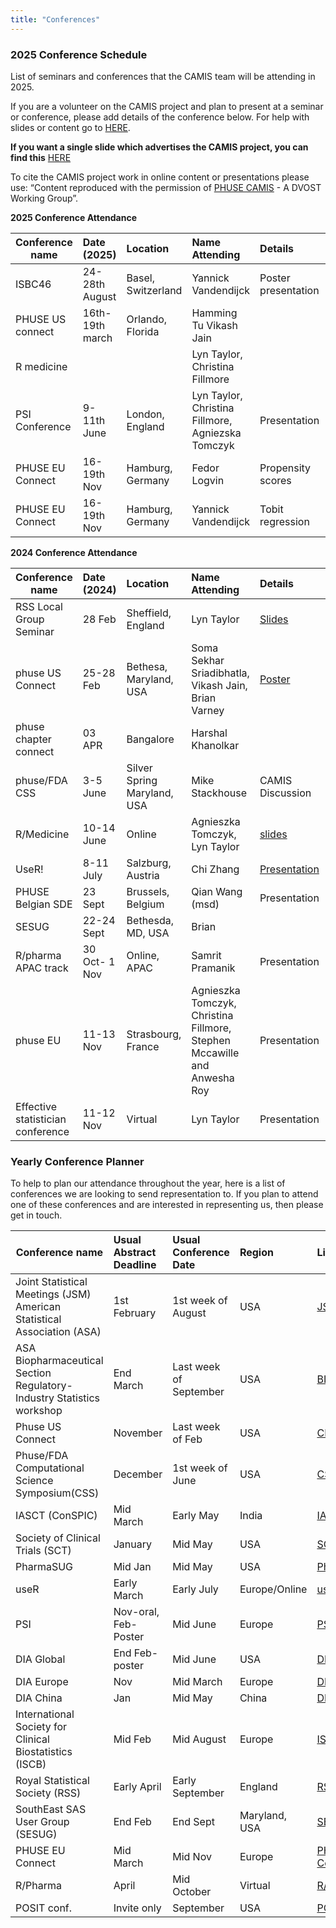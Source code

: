 ```yaml
---
title: "Conferences"
---
```


### 2025 Conference Schedule

List of seminars and conferences that the CAMIS team will be attending in 2025.

If you are a volunteer on the CAMIS project and plan to present at a seminar or conference, please add details of the conference below. For help with slides or content go to [HERE](https://github.com/PSIAIMS/CAMIS/tree/main/non_website_content/conferences).

**If you want a single slide which advertises the CAMIS project, you can find this** [HERE](https://github.com/PSIAIMS/CAMIS/tree/main/non_website_content/conferences/2024/PHUSE%20CSS%20CAMIS%20Single%20slide%202024.pptx)

To cite the CAMIS project work in online content or presentations please use: "Content reproduced with the permission of [PHUSE CAMIS](https://advance.phuse.global/pages/viewpage.action?pageId=327874) - A DVOST Working Group".

**2025 Conference Attendance**

| Conference name | Date (2025) | Location | Name Attending | Details | Website |
|---------|:--------|:--------|:--------|:--------|:--------------------------|
| ISBC46 | 24-28th August | Basel, Switzerland | Yannick Vandendijck | Poster presentation | [ISCB46](https://iscb2025.info/) |
| PHUSE US connect | 16th-19th march | Orlando, Florida | Hamming Tu Vikash Jain |  |  |
| R medicine |  |  | Lyn Taylor, Christina Fillmore |  |  |
| PSI Conference | 9-11th June | London, England | Lyn Taylor, Christina Fillmore, Agniezska Tomczyk | Presentation | [PSI](https://www.psiweb.org/conferences/about-the-conference) \| |
| PHUSE EU Connect | 16-19th Nov | Hamburg, Germany | Fedor Logvin | Propensity scores | [PHUSE](https://www.phuse-events.org/attend/frontend/reg/thome.csp?pageID=47495&eventID=74) \| |
| PHUSE EU Connect | 16-19th Nov | Hamburg, Germany | Yannick Vandendijck | Tobit regression | [PHUSE](https://www.phuse-events.org/attend/frontend/reg/thome.csp?pageID=47495&eventID=74) \| |

**2024 Conference Attendance**

| Conference name | Date (2024) | Location | Name Attending | Details | Website |
|-----------|:----------|:----------|:----------|:------------|:-----------------|
| RSS Local Group Seminar | 28 Feb | Sheffield, England | Lyn Taylor | [Slides](../non_website_content/conferences/2024/RSS_Local_Group_28Feb2024_FINAL.pptx) | [RSS](https://rss.org.uk/training-events/events/events-2024/local-groups/medical-statistician-apprenticeships-and-integrati/) |
| phuse US Connect | 25-28 Feb | Bethesa, Maryland, USA | Soma Sekhar Sriadibhatla, Vikash Jain, Brian Varney | [Poster](../non_website_content/conferences/2024/PHUSE%20US%20Connect%20PP26%20SomaSekhar%20Sriadibhatla%20Feb%202024.pdf) | [Connect](https://www.cdisc.org/events/education/external-events/2024/02/phuse-us-connect-2024) |
| phuse chapter connect | 03 APR | Bangalore | Harshal Khanolkar |  |  |
| phuse/FDA CSS | 3-5 June | Silver Spring Maryland, USA | Mike Stackhouse | CAMIS Discussion | [CSS](https://advance.phuse.global/pages/viewpage.action?pageId=80806741) |
| R/Medicine | 10-14 June | Online | Agnieszka Tomczyk, Lyn Taylor | [slides](../non_website_content/conferences/2024/R_medicine_2024_Final.pptx) | [R/Medicine 2024](https://rconsortium.github.io/RMedicine_website/) |
| UseR! | 8-11 July | Salzburg, Austria | Chi Zhang | [Presentation](../non_website_content/conferences/2024/useR2024.pdf) | [useR! 2024](https://events.linuxfoundation.org/user/) |
| PHUSE Belgian SDE | 23 Sept | Brussels, Belgium | Qian Wang (msd) | Presentation | [PHUSE SDE](https://www.phuse-events.org/attend/frontend/reg/thome.csp?pageID=41350&eventID=65&CSPCHD=001001000000osIoQLxdO0LG8uAlNJ5oXULtPD6a80PzgZap2U) |
| SESUG | 22-24 Sept | Bethesda, MD, USA | Brian |  | [SESUG 2024](SESUG%202024%20CONFERENCE) |
| R/pharma APAC track | 30 Oct- 1 Nov | Online, APAC | Samrit Pramanik | Presentation |  |
| phuse EU | 11-13 Nov | Strasbourg, France | Agnieszka Tomczyk, Christina Fillmore, Stephen Mccawille and Anwesha Roy | Presentation | [PHUSE EU Connect](https://www.phuse-events.org/attend/frontend/reg/thome.csp?pageID=28735&eventID=45&CSPCHD=000001000000HvvZvjPfObTmLBcfyVmqir0yUlNgKAUCOlcgKn) |
| Effective statistician conference | 11-12 Nov | Virtual | Lyn Taylor | Presentation | [link](The%20Effective%20Statistician%20Conference%202024:%20Transforming%20Healthcare%20-%20The%20Effective%20Statistician) |

### Yearly Conference Planner

To help to plan our attendance throughout the year, here is a list of conferences we are looking to send representation to. If you plan to attend one of these conferences and are interested in representing us, then please get in touch.

| Conference name | Usual Abstract Deadline | Usual Conference Date | Region | Links |
|-----------|:----------|:----------|:----------|:----------------------------|
| Joint Statistical Meetings (JSM) American Statistical Association (ASA) | 1st February | 1st week of August | USA | [JSM-ASA](https://www.amstat.org/meetings/joint-statistical-meetings) |
| ASA Biopharmaceutical Section Regulatory-Industry Statistics workshop | End March | Last week of September | USA | [BIOP](https://www.amstat.org/meetings/asa-biopharmaceutical-section-regulatory-industry-statistics-workshop) |
| Phuse US Connect | November | Last week of Feb | USA | [CDISC](https://www.cdisc.org/events) |
| Phuse/FDA Computational Science Symposium(CSS) | December | 1st week of June | USA | [CSS](https://advance.phuse.global/display/WEL/Working+Group+Events) |
| IASCT (ConSPIC) | Mid March | Early May | India | [IASCT](https://www.iasct.net/) |
| Society of Clinical Trials (SCT) | January | Mid May | USA | [SCT](https://sctweb.org/) |
| PharmaSUG | Mid Jan | Mid May | USA | [PharmaSUG](https://www.pharmasug.org/) |
| useR | Early March | Early July | Europe/Online | [useR](https://user2024.r-project.org/) |
| PSI | Nov-oral, Feb-Poster | Mid June | Europe | [PSI](https://psiweb.org/) |
| DIA Global | End Feb-poster | Mid June | USA | [DIA-USA](https://www.diaglobal.org/en/conference-listing/annual-meetings) |
| DIA Europe | Nov | Mid March | Europe | [DIA-Europe](https://www.diaglobal.org/en/conference-listing/annual-meetings) |
| DIA China | Jan | Mid May | China | [DIA-China](https://www.diaglobal.org/en/conference-listing/annual-meetings) |
| International Society for Clinical Biostatistics (ISCB) | Mid Feb | Mid August | Europe | [ISCB](https://iscb.international/) |
| Royal Statistical Society (RSS) | Early April | Early September | England | [RSS](https://rss.org.uk/) |
| SouthEast SAS User Group (SESUG) | End Feb | End Sept | Maryland, USA | [SESUG](https://www.sesug.org/) |
| PHUSE EU Connect | Mid March | Mid Nov | Europe | [PHUSE EU Connect](https://www.phuse-events.org/attend/frontend/reg/thome.csp?pageID=28735&eventID=45&CSPCHD=000001000000HvvZvjPfObTmLBcfyVmqir0yUlNgKAUCOlcgKn) |
| R/Pharma | April | Mid October | Virtual | [R/pharma](https://rinpharma.com/) |
| POSIT conf. | Invite only | September | USA | [POSIT conf](https://posit.co/conference/) |
